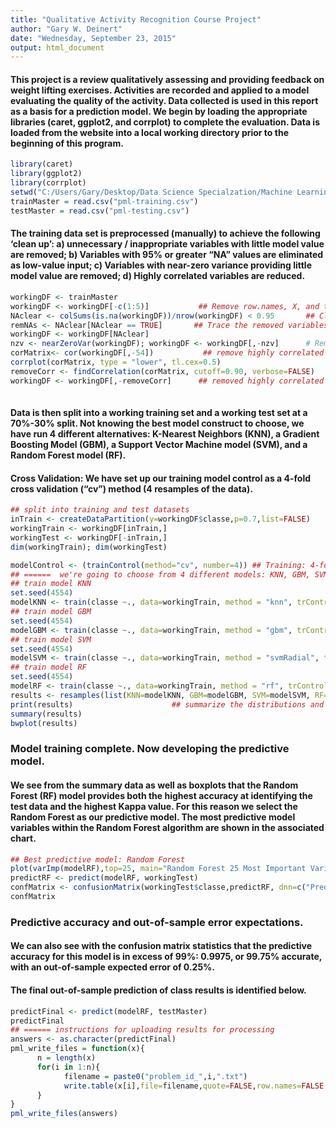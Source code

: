 ```yaml
---
title: "Qualitative Activity Recognition Course Project"
author: "Gary W. Deinert"
date: "Wednesday, September 23, 2015"
output: html_document
---
```

#### This project is a review qualitatively assessing and providing feedback on weight lifting exercises.  Activities are recorded and applied to a model evaluating the quality of the activity.  Data collected is used in this report as a basis for a prediction model.  We begin by loading the appropriate libraries (caret, ggplot2, and corrplot) to complete the evaluation.  Data is loaded from the website into a local working directory prior to the beginning of this program.  

```r
library(caret)
library(ggplot2)
library(corrplot)
setwd("C:/Users/Gary/Desktop/Data Science Specialzation/Machine Learning")
trainMaster = read.csv("pml-training.csv")
testMaster = read.csv("pml-testing.csv")

```
#### The training data set is preprocessed (manually) to achieve the following 'clean up': a) unnecessary / inappropriate variables with little model value are removed; b) Variables with 95% or greater "NA" values are eliminated as low-value input; c) Variables with near-zero variance providing little model value are removed; d) Highly correlated variables are reduced.  


```r
workingDF <- trainMaster
workingDF <- workingDF[-c(1:5)]           ## Remove row.names, X, and timestamps
NAclear <- colSums(is.na(workingDF))/nrow(workingDF) < 0.95       ## Clear vars > 95% NA
remNAs <- NAclear[NAclear == TRUE]       ## Trace the removed variables
workingDF <- workingDF[NAclear]
nzv <- nearZeroVar(workingDF); workingDF <- workingDF[,-nzv]      # Remove near-zero var
corMatrix<- cor(workingDF[,-54])           ## remove highly correlated predictors 
corrplot(corMatrix, type = "lower", tl.cex=0.5)
removeCorr <- findCorrelation(corMatrix, cutoff=0.90, verbose=FALSE)
workingDF <- workingDF[,-removeCorr]      ## removed highly correlated variables
      
```

#### Data is then split into a working training set and a working test set at a 70%-30% split.  Not knowing the best model construct to choose, we have run 4 different alternatives: K-Nearest Neighbors (KNN), a Gradient Boosting Model (GBM), a Support Vector Machine model (SVM), and a Random Forest model (RF).

#### Cross Validation: We have set up our training model control as a 4-fold cross validation ("cv") method (4 resamples of the data).  

```r
## split into training and test datasets
inTrain <- createDataPartition(y=workingDF$classe,p=0.7,list=FALSE)
workingTrain <- workingDF[inTrain,]
workingTest <- workingDF[-inTrain,]
dim(workingTrain); dim(workingTest)

modelControl <- (trainControl(method="cv", number=4)) ## Training: 4-fold cross validation
## ======  we're going to choose from 4 different models: KNN, GBM, SVM, and RF
## train model KNN
set.seed(4554)
modelKNN <- train(classe ~., data=workingTrain, method = "knn", trControl=modelControl)
## train model GBM
set.seed(4554)
modelGBM <- train(classe ~., data=workingTrain, method = "gbm", trControl=modelControl, verbose=FALSE)
## train model SVM
set.seed(4554)
modelSVM <- train(classe ~., data=workingTrain, method = "svmRadial", trControl=modelControl)
## train model RF
set.seed(4554)
modelRF <- train(classe ~., data=workingTrain, method = "rf", trControl = modelControl)
results <- resamples(list(KNN=modelKNN, GBM=modelGBM, SVM=modelSVM, RF=modelRF))
print(results)                      ## summarize the distributions and results
summary(results)
bwplot(results)

```

### Model training complete.  Now developing the predictive model.  

#### We see from the summary data as well as boxplots that the Random Forest (RF) model provides both the highest accuracy at identifying the test data and the highest Kappa value.  For this reason we select the Random Forest as our predictive model. The most predictive model variables within the Random Forest algorithm are shown in the associated chart.   

```r
## Best predictive model: Random Forest
plot(varImp(modelRF),top=25, main="Random Forest 25 Most Important Variables")
predictRF <- predict(modelRF, workingTest)
confMatrix <- confusionMatrix(workingTest$classe,predictRF, dnn=c("Prediction","RF Model"))
confMatrix
```

### Predictive accuracy and out-of-sample error expectations.  

#### We can also see with the confusion matrix statistics that the predictive accuracy for this model is in excess of 99%:  0.9975, or 99.75% accurate, with an out-of-sample expected error of 0.25%. 

#### The final out-of-sample prediction of class results is identified below.  

```r
predictFinal <- predict(modelRF, testMaster)
predictFinal
## ====== instructions for uploading results for processing
answers <- as.character(predictFinal)
pml_write_files = function(x){
      n = length(x)
      for(i in 1:n){
            filename = paste0("problem_id_",i,".txt")
            write.table(x[i],file=filename,quote=FALSE,row.names=FALSE,col.names=FALSE)
      }
}
pml_write_files(answers)








```


